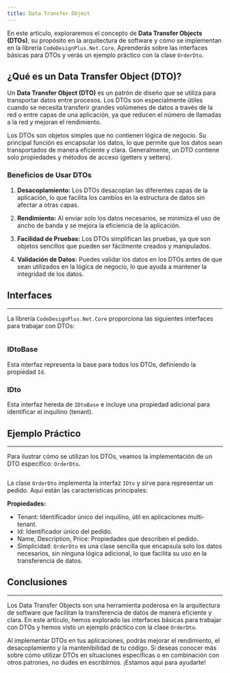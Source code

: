 ```yaml
---
title: Data Transfer Object
---
```



En este artículo, exploraremos el concepto de **Data Transfer Objects (DTOs)**, su propósito en la arquitectura de software y cómo se implementan en la librería `CodeDesignPlus.Net.Core`. Aprenderás sobre las interfaces básicas para DTOs y verás un ejemplo práctico con la clase `OrderDto`.

## ¿Qué es un Data Transfer Object (DTO)?

Un **Data Transfer Object (DTO)** es un patrón de diseño que se utiliza para transportar datos entre procesos. Los DTOs son especialmente útiles cuando se necesita transferir grandes volúmenes de datos a través de la red o entre capas de una aplicación, ya que reducen el número de llamadas a la red y mejoran el rendimiento.

Los DTOs son objetos simples que no contienen lógica de negocio. Su principal función es encapsular los datos, lo que permite que los datos sean transportados de manera eficiente y clara. Generalmente, un DTO contiene solo propiedades y métodos de acceso (getters y setters).

### Beneficios de Usar DTOs

1. **Desacoplamiento:** Los DTOs desacoplan las diferentes capas de la aplicación, lo que facilita los cambios en la estructura de datos sin afectar a otras capas.

2. **Rendimiento:** Al enviar solo los datos necesarios, se minimiza el uso de ancho de banda y se mejora la eficiencia de la aplicación.

3. **Facilidad de Pruebas:** Los DTOs simplifican las pruebas, ya que son objetos sencillos que pueden ser fácilmente creados y manipulados.

4. **Validación de Datos:** Puedes validar los datos en los DTOs antes de que sean utilizados en la lógica de negocio, lo que ayuda a mantener la integridad de los datos.

## Interfaces
---

La librería `CodeDesignPlus.Net.Core` proporciona las siguientes interfaces para trabajar con DTOs:

```csharp url="packages/CodeDesignPlus.Net.Core/src/CodeDesignPlus.Net.Core.Abstractions/IDto.cs" 
```

### IDtoBase

Esta interfaz representa la base para todos los DTOs, definiendo la propiedad `Id`.

### IDto

Esta interfaz hereda de `IDtoBase` e incluye una propiedad adicional para identificar el inquilino (tenant).

## Ejemplo Práctico
---

Para ilustrar cómo se utilizan los DTOs, veamos la implementación de un DTO específico: `OrderDto`.

```csharp url="samples/CodeDesignPlus.Net.Core.Sample/src/CodeDesignPlus.Net.Core.Sample/Resources/DataTransferObject/OrderDto.cs" 
```

La clase `OrderDto` implementa la interfaz `IDto` y sirve para representar un pedido. Aquí están las características principales:

**Propiedades:**

- Tenant: Identificador único del inquilino, útil en aplicaciones multi-tenant.
- Id: Identificador único del pedido.
- Name, Description, Price: Propiedades que describen el pedido.
- Simplicidad: `OrderDto` es una clase sencilla que encapsula solo los datos necesarios, sin ninguna lógica adicional, lo que facilita su uso en la transferencia de datos.

## Conclusiones
---

Los Data Transfer Objects son una herramienta poderosa en la arquitectura de software que facilitan la transferencia de datos de manera eficiente y clara. En este artículo, hemos explorado las interfaces básicas para trabajar con DTOs y hemos visto un ejemplo práctico con la clase `OrderDto`.

Al implementar DTOs en tus aplicaciones, podrás mejorar el rendimiento, el desacoplamiento y la mantenibilidad de tu código. Si deseas conocer más sobre cómo utilizar DTOs en situaciones específicas o en combinación con otros patrones, no dudes en escribirnos. ¡Estamos aquí para ayudarte!